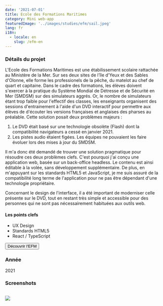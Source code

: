 ```yaml
---
date: '2021-07-01'
title: Ecole des Formations Maritimes
category: Mini web-app
featuredImage: '../images/studies/efm/sail.jpeg'
lang: fr
i18n:
  - locale: en
    slug: /efm-en
---
```


### Détails du projet

L'Ecole des Formations Maritimes est une étabilissement scolaire rattachée au Ministère de la Mer. Sur ses deux sites de l'île d'Yeux et des Sables d'Olonne, elle forme les professionels de la pêche, du matelot au chef de quart et capitaine. Dans le cadre des formations, les élèves doivent s'exercer à la pratique du Système Mondial de Détresse et de Sécurité en Mer (SMDSM) sur des simulateurs aggrés. Or, le nombre de simulateurs étant trop faible pour l'effectif des classes, les enseignants organisent des sessions d'entrainement à l'aide d'un DVD interactif pour permettre aux élèves de d'écouter les versions françaises et anglaises des pharses au préalable. Cette solution posait deux problèmes majeurs : 

1. Le DVD était basé sur une technologie obsolète (Flash) dont la compatibilité navigateurs a cessé en janvier 2021.
1. Les pistes audio étaient figées. Les équipes ne pouvaient les faire évoluer lors des mises à jour du SMDSM.

Il m'a donc été demandé de trouver une solution pragmatique pour résoudre ces deux problèmes clefs. C'est pourquoi j'ai conçu une application web, basée sur un back-office headless. Le contenu est ainsi éditable à la volée, sans développement supplémentaire. De plus, en m'appuyant sur les standards HTML5 et JavaScript, je me suis assuré de la compatibilité long terme de l'application pour ne pas être dépendant d'une technologie propriétaire.

Concernant le design de l'interface, il a été important de moderniser celle présente sur le DVD, tout en restant très simple et accessible pour des personnes qui ne sont pas nécessairement habituées aux outils web.


#### Les points clefs

- UX Design
- Standards HTML5
- React / TypeScript

<p style={{textAlign: 'center'}}><Button href="https://www.ecoledesformationsmaritimes.fr/">Découvrir l'EFM</Button></p>

### Année
2021


### Screenshots

<Image>

![](../images/studies/efm/efm.png)

</Image>